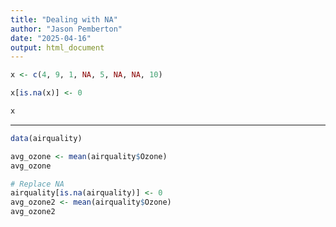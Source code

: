 ```yaml
---
title: "Dealing with NA"
author: "Jason Pemberton"
date: "2025-04-16"
output: html_document
---
```


```r
x <- c(4, 9, 1, NA, 5, NA, NA, 10)

x[is.na(x)] <- 0

x
```

---

```r
data(airquality)

avg_ozone <- mean(airquality$Ozone)
avg_ozone

# Replace NA
airquality[is.na(airquality)] <- 0
avg_ozone2 <- mean(airquality$Ozone)
avg_ozone2


```

